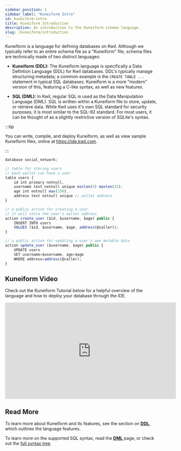 ```yaml
---
sidebar_position: 1
sidebar_label: "Kuneiform Intro"
id: kuneiform-intro
title: Kuneiform Introduction
description: An introduction to the Kuneiform schema language.
slug: /kuneiform/introduction
---
```


Kuneiform is a language for defining databases on Kwil.  Although we typically refer to an entire schema file as a "Kuneiform" file, schema files are technically made of two distinct languages:

- **Kuneiform (DDL):** The Kuneiform language is specifically a Data Defintion Language (DDL) for Kwil databases.  DDL's typically manage structuring metadata; a common example is the `CREATE TABLE ...` statement in typical SQL databases.  Kuneiform is a more "modern" version of this, featuring a C-like syntax, as well as new features.

- **SQL (DML):** In Kwil, regular SQL is used as the Data Manipulation Language (DML).  SQL is written within a Kuneiform file to store, update, or retrieve data.  While Kwil uses it's own SQL standard for security purposes, it is most similar to the SQL-92 standard.  For most users, it can be thought of as a slightly restrictive version of SQLite's syntax.

:::tip

You can write, compile, and deploy Kuneiform, as well as view sample Kuneiform files, online at https://ide.kwil.com.

:::

```typescript title="social_network.kf"
database social_network;

// table for storing users
// each wallet can have a user
table users {
    id int primary notnull,
    username text notnull unique minlen(5) maxlen(32),
    age int notnull max(150),
    address text notnull unique // wallet address
}

// a public action for creating a user
// it will store the user's wallet address
action create_user ($id, $username, $age) public {
    INSERT INTO users
    VALUES ($id, $username, $age, address(@caller));
}

// a public action for updating a user's own mutable data
action update_user ($username, $age) public {
    UPDATE users
    SET username=$username, age=$age
    WHERE address=address(@caller);
}
```

## Kuneiform Video

Check out the Kuneiform Tutorial below for a helpful overview of the language and how to deploy your database through the IDE.

<iframe width="560" height="315" src="https://www.youtube.com/embed/iEy2iVV4A5Q" title="Kuneiform IDE Video" frameborder="0" allow="accelerometer; autoplay; clipboard-write; encrypted-media; gyroscope; picture-in-picture; web-share" allowfullscreen></iframe>

## Read More

To learn more about Kuneiform and its features, see the section on **[DDL](./ddl.md)**, which outlines the language features.

To learn more on the supported SQL syntax, read the **[DML](./dml.md)** page, or check out the [full syntax tree](./sql-as-understood-by-kwil/syntax-diagrams.md).